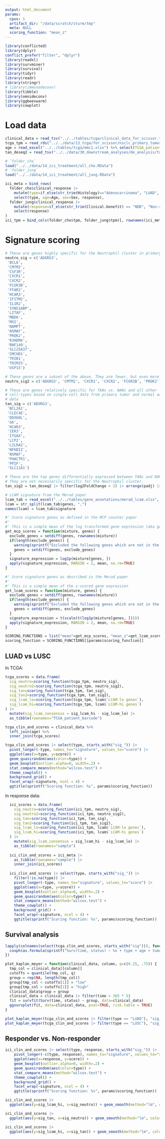 ```yaml
---
output: html_document
params:
  cpus: 1
  artifact_dir: "/data/scratch/sturm/tmp"
  meta: NULL
  scoring_function: "mean_z"
---
```


```r
library(conflicted)
library(dplyr)
conflict_prefer("filter", "dplyr")
library(readxl)
library(survminer)
library(survival)
library(tidyr)
library(readr)
library(stringr)
# library(immunedeconv)
library(tibble)
library(omnideconv)
library(ggbeeswarm)
library(cowplot)
```

# Load data

```r
clinical_data = read_tsv("../../tables/tcga/clinical_data_for_scissor.tsv")
tcga_tpm = read_rds("../../data/13_tcga/for_scissor/nsclc_primary_tumor.rds")
age = read_excel("../../tables/tcga/mmc1.xlsx") %>% select(TCGA_patient_barcode=bcr_patient_barcode, age=age_at_initial_pathologic_diagnosis)
tan_deseq2 = read_tsv("../../data/30_downstream_analyses/de_analysis/tumor_normal/de_deseq2/adata_tumor_normal_neutrophils_DESeq2_result.tsv")
```

```r
# `folder_cho`
load("../../data/14_ici_treatment/all_cho.RData")
# `folder_jung`
load("../../data/14_ici_treatment/all_jung.RData")

ici_meta = bind_rows(
  folder_cho$clinical_response |> 
    mutate(type=if_else(str_trim(Histology)=="Adenocarcinoma", "LUAD", "LUSC"), response=str_trim(Responsiveness)) |>
    select(type, age=Age, sex=Sex, response), 
  folder_jung$clinical_response |>
    mutate(response=if_else(str_trim(Clinical.benefit) == "NDB", "Non-responder", "Responder")) |>
    select(response)
)
ici_tpm = bind_cols(folder_cho$tpm, folder_jung$tpm)[, rownames(ici_meta)]
```

# Signature scoring

```r
# These are genes highly specific for the Neutrophil cluster in primary tumor samples
neutro_sig = c('ADGRG3',
 'BCL6',
 'CMTM2',
 'CSF3R',
 'CXCR1',
 'CXCR2',
 'FCGR3B',
 'FFAR2',
 'HCAR3',
 'IFITM2',
 'IL1R2',
 'IVNS1ABP',
 'LITAF',
 'MBD6',
 'MX2',
 'NAMPT',
 'NSMAF',
 'PROK2',
 'R3HDM4',
 'RNF149',
 'SLC25A37',
 'SMCHD1',
 'TRIB1',
 'TRIM25',
 'USP15')

# These genes are a subset of the above. They are fewer, but even more specific. 
neutro_sig2 = c('ADGRG3', 'CMTM2', 'CXCR1', 'CXCR2', 'FCGR3B', 'PROK2')

# These are genes relatively specific for TANs vs. NANs and all other 
# cell-types based on single-cell data from primary tumor and normal adjacent
# data
tan_sig = c('ADGRG3',
 'BCL2A1',
 'CLEC4E',
 'DDX60L',
 'GK',
 'HCAR3',
 'IER3',
 'ITGAX',
 'LCP2',
 'LILRA2',
 'NFKBIZ',
 'NSMAF',
 'PHACTR1',
 'PPIF',
 'SLC11A1')

# These are the top genes differentially expressed between TANs and NANs
# They are not necessarily specific for the Neutrophil cluster. 
tan_sig2 = tan_deseq2 |> filter(log2FoldChange > 2) |> arrange(padj) |> head(20) |> pull(gene_id...2)

# LCAM signature from the Merad paper
lcam_tab = read_excel("../../tables/gene_annotations/merad_lcam.xlsx", sheet="LCAM axis", col_names = c("signature", "genes"))
lcam = str_split(lcam_tab$genes, ",")
names(lcam) = lcam_tab$signature
```

```r
#' Score signature genes as defined in the MCP counter paper
#'
#' This is a simple mean of the log transformed gene expression (aka geometric mean)
get_mcp_scores = function(mixture, genes) {
  exclude_genes = setdiff(genes, rownames(mixture))
  if(length(exclude_genes)) {
    warning(sprintf("Excluded the following genes which are not in the mixture matrix: %s", paste(exclude_genes, collapse=", ")))
    genes = setdiff(genes, exclude_genes)
  }
  signature_expression = log1p(mixture[genes, ])
  apply(signature_expression, MARGIN = 2, mean, na.rm=TRUE)
}

#' Score signature genes as described in the Merad paper
#' 
#' This is a simple mean of the z-scored gene expression
get_lcam_scores = function(mixture, genes) {
  exclude_genes = setdiff(genes, rownames(mixture))
  if(length(exclude_genes)) {
    warning(sprintf("Excluded the following genes which are not in the mixture matrix: %s", paste(exclude_genes, collapse=", ")))
    genes = setdiff(genes, exclude_genes)
  }
  signature_expression = t(scale(t(log1p(mixture[genes, ]))))
  apply(signature_expression, MARGIN = 2, mean, na.rm=TRUE)
}

SCORING_FUNCTIONS = list("mean"=get_mcp_scores, "mean_z"=get_lcam_scores)
scoring_function = SCORING_FUNCTIONS[[params$scoring_function]]
```

## LUAD vs LUSC

In TCGA: 

```r
tcga_scores = data.frame(
  sig_neutro=scoring_function(tcga_tpm, neutro_sig), 
  sig_neutro2=scoring_function(tcga_tpm, neutro_sig2),
  sig_tan=scoring_function(tcga_tpm, tan_sig),
  sig_tan2=scoring_function(tcga_tpm, tan_sig2),
  sig_lcam_lo=scoring_function(tcga_tpm, lcam$`LCAM-lo genes`),
  sig_lcam_hi=scoring_function(tcga_tpm, lcam$`LCAM-hi genes`)
) |> 
  mutate(sig_lcam_consensus = sig_lcam_hi - sig_lcam_lo) |>
  as_tibble(rownames="TCGA_patient_barcode")

tcga_clin_and_scores = clinical_data %>% 
  left_join(age) %>%
  inner_join(tcga_scores) 

tcga_clin_and_scores |> select(type, starts_with("sig_")) |>
  pivot_longer(-type, names_to="signature", values_to="score") |>
  ggplot(aes(x=type, y=score)) + 
  geom_quasirandom(aes(color=type)) + 
  geom_boxplot(outlier.alpha=0, width=.2) + 
  stat_compare_means(method="wilcox.test") +
  theme_cowplot() + 
  background_grid() + 
  facet_wrap(~signature, ncol = 4) + 
  ggtitle(sprintf("Scoring function: %s", params$scoring_function))
```

In response data:

```r
  ici_scores = data.frame(
    sig_neutro=scoring_function(ici_tpm, neutro_sig), 
    sig_neutro2=scoring_function(ici_tpm, neutro_sig2),
    sig_tan=scoring_function(ici_tpm, tan_sig),
    sig_tan2=scoring_function(ici_tpm, tan_sig2),
    sig_lcam_lo=scoring_function(ici_tpm, lcam$`LCAM-lo genes`),
    sig_lcam_hi=scoring_function(ici_tpm, lcam$`LCAM-hi genes`)
  ) |> 
    mutate(sig_lcam_consensus = sig_lcam_hi - sig_lcam_lo) |>
    as_tibble(rownames="sample")
  
  ici_clin_and_scores = ici_meta |> 
    as_tibble(rownames="sample") |>
    inner_join(ici_scores) 
  
  ici_clin_and_scores |> select(type, starts_with("sig_")) |>
    filter(!is.na(type)) |> 
    pivot_longer(-type, names_to="signature", values_to="score") |>
    ggplot(aes(x=type, y=score)) + 
    geom_boxplot(outlier.alpha=0, width=.2) + 
    geom_quasirandom(aes(color=type)) + 
    stat_compare_means(method="wilcox.test") +
    theme_cowplot() + 
    background_grid() + 
    facet_wrap(~signature, ncol = 4) + 
    ggtitle(sprintf("Scoring function: %s", params$scoring_function))

```

## Survival analysis

```r
lapply(colnames(select(tcga_clin_and_scores, starts_with("sig"))), function(x) {
  coxph(as.formula(sprintf("Surv(time, status) ~ %s + type + age + tumor_stage", x)), data = tcga_clin_and_scores)
})
```

```r
plot_kaplan_meyer = function(clinical_data, column, q=c(0.25, .75)) {
  tmp_col = clinical_data[[column]]
  cutoffs = quantile(tmp_col, q)
  group = rep(NA, length(tmp_col))
  group[tmp_col < cutoffs[1]] = "low"
  group[tmp_col > cutoffs[2]] = "high"
  clinical_data$group = group
  clinical_data = clinical_data |> filter(time < 365 * 5)
  fit = survfit(Surv(time, status) ~ group, data=clinical_data)
  ggsurvplot(fit, data=clinical_data, pval=TRUE, risk.table = TRUE)
}

plot_kaplan_meyer(tcga_clin_and_scores |> filter(type == "LUAD"), "sig_neutro")
plot_kaplan_meyer(tcga_clin_and_scores |> filter(type == "LUSC"), "sig_neutro")

```

## Responder vs. Non-responder

```r
ici_clin_and_scores |> select(type, response, starts_with("sig_")) |>
    pivot_longer(-c(type, response), names_to="signature", values_to="score") |>
    ggplot(aes(x=response, y=score)) + 
    geom_boxplot(outlier.alpha=0, width=.2) + 
    geom_quasirandom(aes(color=type)) + 
    stat_compare_means(method="wilcox.test") +
    theme_cowplot() + 
    background_grid() + 
    facet_wrap(~signature, ncol = 4) + 
    ggtitle(sprintf("Scoring function: %s", params$scoring_function))
```

```r
ici_clin_and_scores |> 
  ggplot(aes(y=sig_lcam_hi, x=sig_neutro)) + geom_smooth(method="lm", color="black") + geom_point(aes(color=type)) + stat_cor() + theme_cowplot() + background_grid()

ici_clin_and_scores |> 
  ggplot(aes(y=sig_tan, x=sig_neutro)) + geom_smooth(method="lm", color="black") + geom_point(aes(color=type)) + stat_cor() + theme_cowplot() + background_grid()

ici_clin_and_scores |> 
  ggplot(aes(y=sig_lcam_hi, x=sig_tan)) + geom_smooth(method="lm", color="black") + geom_point(aes(color=type)) + stat_cor() + theme_cowplot() + background_grid()
```
